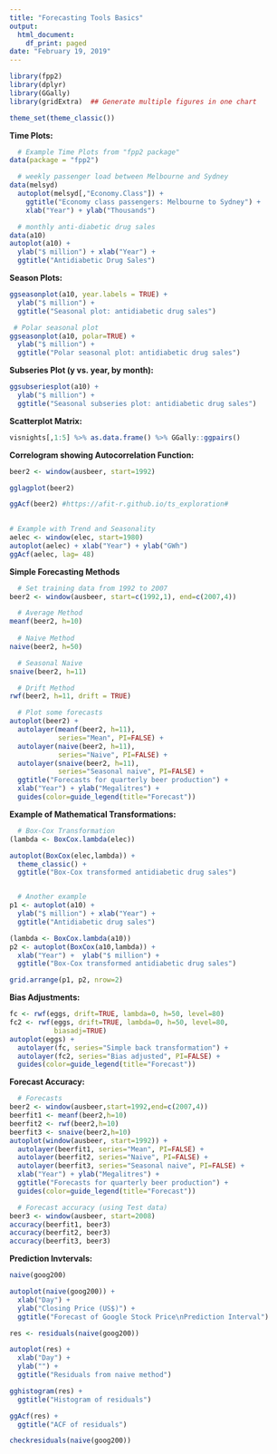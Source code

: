 ---
title: "Forecasting Tools Basics"
output:
  html_document:
    df_print: paged
date: "February 19, 2019"
---

```{r loadpackages, message=FALSE, warning=FALSE}
library(fpp2)
library(dplyr)
library(GGally)
library(gridExtra)  ## Generate multiple figures in one chart

theme_set(theme_classic())
```

__Time Plots:__
```{r timeplots}
  # Example Time Plots from "fpp2 package"
data(package = "fpp2")

  # weekly passenger load between Melbourne and Sydney
data(melsyd)  
  autoplot(melsyd[,"Economy.Class"]) +
    ggtitle("Economy class passengers: Melbourne to Sydney") +
    xlab("Year") + ylab("Thousands") 

  # monthly anti-diabetic drug sales 
data(a10)  
autoplot(a10) +
  ylab("$ million") + xlab("Year") +
  ggtitle("Antidiabetic Drug Sales")
```
__Season Plots:__
```{r seasonplots}
ggseasonplot(a10, year.labels = TRUE) +
  ylab("$ million") +
  ggtitle("Seasonal plot: antidiabetic drug sales")

 # Polar seasonal plot
ggseasonplot(a10, polar=TRUE) +
  ylab("$ million") +
  ggtitle("Polar seasonal plot: antidiabetic drug sales")
```

__Subseries Plot (y vs. year, by month):__
```{r subseriesplot}
ggsubseriesplot(a10) +
  ylab("$ million") +
  ggtitle("Seasonal subseries plot: antidiabetic drug sales")
```

__Scatterplot Matrix:__
```{r scatterplotmatrix, warning=FALSE, message=FALSE}
visnights[,1:5] %>% as.data.frame() %>% GGally::ggpairs()
```

__Correlogram showing Autocorrelation Function:__
```{r ACF}
beer2 <- window(ausbeer, start=1992)

gglagplot(beer2)

ggAcf(beer2) #https://afit-r.github.io/ts_exploration#

  
# Example with Trend and Seasonality
aelec <- window(elec, start=1980)
autoplot(aelec) + xlab("Year") + ylab("GWh")
ggAcf(aelec, lag= 48)
```
  
__Simple Forecasting Methods__
```{r forecastMethods, results='hide'}
  # Set training data from 1992 to 2007
beer2 <- window(ausbeer, start=c(1992,1), end=c(2007,4))

  # Average Method
meanf(beer2, h=10)
  
  # Naive Method
naive(beer2, h=50)

  # Seasonal Naive
snaive(beer2, h=11)

  # Drift Method
rwf(beer2, h=11, drift = TRUE)

  # Plot some forecasts
autoplot(beer2) +
  autolayer(meanf(beer2, h=11),
            series="Mean", PI=FALSE) +
  autolayer(naive(beer2, h=11),
            series="Naive", PI=FALSE) +
  autolayer(snaive(beer2, h=11),
            series="Seasonal naive", PI=FALSE) +
  ggtitle("Forecasts for quarterly beer production") +
  xlab("Year") + ylab("Megalitres") +
  guides(color=guide_legend(title="Forecast"))
```

__Example of Mathematical Transformations:__
```{r Transformations}
  # Box-Cox Transformation
(lambda <- BoxCox.lambda(elec))

autoplot(BoxCox(elec,lambda)) +
  theme_classic() +
  ggtitle("Box-Cox transformed antidiabetic drug sales")


  # Another example
p1 <- autoplot(a10) +
  ylab("$ million") + xlab("Year") +
  ggtitle("Antidiabetic drug sales")

(lambda <- BoxCox.lambda(a10))
p2 <- autoplot(BoxCox(a10,lambda)) +
  xlab("Year") +  ylab("$ million") +
  ggtitle("Box-Cox transformed antidiabetic drug sales")

grid.arrange(p1, p2, nrow=2)
```

__Bias Adjustments:__
```{r biasAdjustments}
fc <- rwf(eggs, drift=TRUE, lambda=0, h=50, level=80)
fc2 <- rwf(eggs, drift=TRUE, lambda=0, h=50, level=80,
           biasadj=TRUE)
autoplot(eggs) +
  autolayer(fc, series="Simple back transformation") +
  autolayer(fc2, series="Bias adjusted", PI=FALSE) +
  guides(color=guide_legend(title="Forecast"))
```

__Forecast Accuracy:__
```{r forecastAccuracy}
  # Forecasts
beer2 <- window(ausbeer,start=1992,end=c(2007,4))
beerfit1 <- meanf(beer2,h=10)
beerfit2 <- rwf(beer2,h=10)
beerfit3 <- snaive(beer2,h=10)
autoplot(window(ausbeer, start=1992)) +
  autolayer(beerfit1, series="Mean", PI=FALSE) +
  autolayer(beerfit2, series="Naive", PI=FALSE) +
  autolayer(beerfit3, series="Seasonal naive", PI=FALSE) +
  xlab("Year") + ylab("Megalitres") +
  ggtitle("Forecasts for quarterly beer production") +
  guides(color=guide_legend(title="Forecast"))

  # Forecast accuracy (using Test data)
beer3 <- window(ausbeer, start=2008)
accuracy(beerfit1, beer3)
accuracy(beerfit2, beer3)
accuracy(beerfit3, beer3)
```

__Prediction Invtervals:__
```{r predictionInterval}
naive(goog200)

autoplot(naive(goog200)) + 
  xlab("Day") +
  ylab("Closing Price (US$)") +
  ggtitle("Forecast of Google Stock Price\nPrediction Interval")

res <- residuals(naive(goog200))

autoplot(res) +
  xlab("Day") +
  ylab("") +
  ggtitle("Residuals from naive method")

gghistogram(res) +
  ggtitle("Histogram of residuals")

ggAcf(res) +
  ggtitle("ACF of residuals")

checkresiduals(naive(goog200))
```

